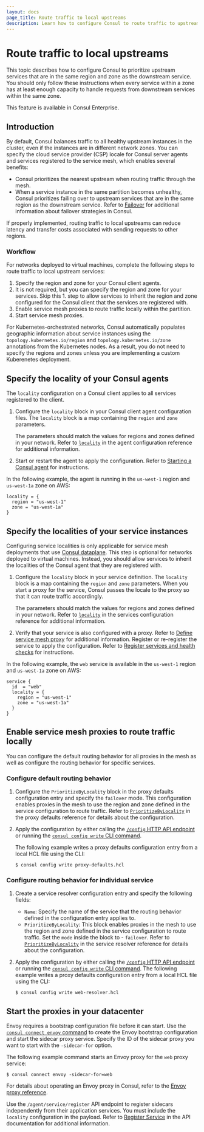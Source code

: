 ```yaml
---
layout: docs
page_title: Route traffic to local upstreams
description: Learn how to configure Consul to route traffic to upstreams in the same region and zone as the downstream service. Routing traffic based on locality can reduce latency and cost.
---
```


# Route traffic to local upstreams

This topic describes how to configure Consul to prioritize upstream services that are in the same region and zone as the downstream service. You should only follow these instructions when every service within a zone has at least enough capacity to handle requests from downstream services within the same zone. 

<EnterpriseAlert> This feature is available in Consul Enterprise. </EnterpriseAlert>

## Introduction

By default, Consul balances traffic to all healthy upstream instances in the cluster, even if the instances are in different network zones. You can specify the cloud service provider (CSP) locale for Consul server agents and services registered to the service mesh, which enables several benefits:

- Consul prioritizes the nearest upstream when routing traffic through the mesh. 
- When a service instance in the same partition becomes unhealthy, Consul prioritizes failing over to upstream services that are in the same region as the downstream service. Refer to [Failover](/consul/docs/connect/traffic-management/failover) for additional information about failover strategies in Consul.

If properly implemented, routing traffic to local upstreams can reduce latency and transfer costs associated with sending requests to other regions. 

### Workflow

For networks deployed to virtual machines, complete the following steps to route traffic to local upstream services:

1. Specify the region and zone for your Consul client agents. 
1. It is not required, but you can specify the region and zone for your services. Skip this 1. step to allow services to inherit the region and zone configured for the Consul client that the services are registered with. 
1. Enable service mesh proxies to route traffic locally within the partition.
1. Start service mesh proxies.

For Kubernetes-orchestrated networks, Consul automatically populates geographic information about service instances using the `topology.kubernetes.io/region` and `topology.kubernetes.io/zone` annotations from the Kubernetes nodes. As a result, you do not need to specify the regions and zones unless you are implementing a custom Kuberenetes deployment.

## Specify the locality of your Consul agents

The `locality` configuration on a Consul client applies to all services registered to the client.

1. Configure the `locality` block in your Consul client agent configuration files. The `locality` block is a map containing the `region` and `zone` parameters. 

   The parameters should match the values for regions and zones defined in your network. Refer to [`locality`](/consul/docs/agent/config/config-files#locality) in the agent configuration reference for additional information.

1. Start or restart the agent to apply the configuration. Refer to [Starting a Consul agent](/consul/docs/agent#starting-the-consul-agent) for instructions.

In the following example, the agent is running in the `us-west-1` region and `us-west-1a` zone on AWS:

```hcl
locality = {
  region = "us-west-1"
  zone = "us-west-1a"
}
```

## Specify the localities of your service instances

Configuring service localities is only applicable for service mesh deployments that use [Consul dataplane](/consul/docs/connect/dataplane). This step is optional for networks deployed to virtual machines. Instead, you should allow services to inherit the localities of the Consul agent that they are registered with.  

1. Configure the `locality` block in your service definition. The `locality` block is a map containing the `region` and `zone` parameters. When you start a proxy for the service, Consul passes the locale to the proxy so that it can route traffic accordingly. 

   The parameters should match the values for regions and zones defined in your network. Refer to [`locality`](/consul/docs/services/configuration/services-configuration-reference#locality) in the services configuration reference for additional information.

1. Verify that your service is also configured with a proxy. Refer to [Define service mesh proxy](/consul/docs/connect/proxies/deploy-sidecar-services#define-service-mesh-proxy) for additional information.
Register or re-register the service to apply the configuration. Refer to [Register services and health checks](/consul/docs/services/usage/register-services-checks) for instructions.

In the following example, the `web` service is available in the `us-west-1` region and `us-west-1a` zone on AWS:

```hcl 
service {
  id  = "web"
  locality = {
    region = "us-west-1"
    zone = "us-west-1a"
  }
}
```

## Enable service mesh proxies to route traffic locally

You can configure the default routing behavior for all proxies in the mesh as well as configure the routing behavior for specific services.

### Configure default routing behavior

1. Configure the `PrioritizeByLocality` block in the proxy defaults configuration entry and specify the `failover` mode. This configuration enables proxies in the mesh to use the region and zone defined in the service configuration to route traffic. Refer to [`PrioritizeByLocality`](/consul/docs/connect/config-entries/proxy-defaults#prioritzebylocality) in the proxy defaults reference for details about the configuration.
1. Apply the configuration by either calling the [`/config` HTTP API endpoint](/consul/api-docs/config) or running the [`consul config write` CLI command](/consul/commands/config/write). 

   The following example writes a proxy defaults configuration entry from a local HCL file using the CLI:

   ```shell-session
   $ consul config write proxy-defaults.hcl
   ```
### Configure routing behavior for individual service

1. Create a service resolver configuration entry and specify the following fields:
   - `Name`: Specify the name of the service that the routing behavior defined in the configuration entry applies to.
   - `PrioritizeByLocality`: This block enables proxies in the mesh to use the region and zone defined in the service configuration to route traffic. Set the `mode` inside the block to - `failover`. Refer to [`PrioritizeByLocality`](/consul/docs/connect/config-entries/service-resolver#prioritzebylocality) in the service resolver reference for details about the configuration. 
1. Apply the configuration by either calling the [`/config` HTTP API endpoint](/consul/api-docs/config) or running the [`consul config write` CLI command](/consul/commands/config/write). 
   The following example writes a proxy defaults configuration entry from a local HCL file using the CLI:

   ```shell-session
   $ consul config write web-resolver.hcl
   ```

## Start the proxies in your datacenter

Envoy requires a bootstrap configuration file before it can start. Use the [`consul connect envoy` command](/consul/commands/connect/envoy) to create the Envoy bootstrap configuration and start the sidecar proxy service. Specify the ID of the sidecar proxy you want to start with the `-sidecar-for` option.  

The following example command starts an Envoy proxy for the `web` proxy service:

```shell-session
$ consul connect envoy -sidecar-for=web
```

For details about operating an Envoy proxy in Consul, refer to the [Envoy proxy reference](/consul/docs/connect/proxies/envoy). 

Use the `/agent/service/register` API endpoint to register sidecars independently from their application services. You must include the `locality` configuration in the payload. Refer to [Register Service](/consul/api-docs/agent/service#register-service) in the API documentation for additional information.
